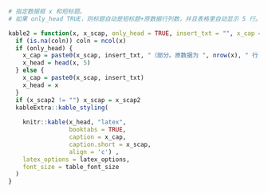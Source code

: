 ```r
# 指定数据框 x 和短标题。
# 如果 only_head TRUE，则标题自动是短标题+原数据行列数，并且表格里自动显示 5 行。否则，短标题按指定短标题，显示全部数据。 

kable2 = function(x, x_scap, only_head = TRUE, insert_txt = "", x_cap = "", table_font_size = 8, latex_options = "basic", coln = NA, x_scap2 = ""){
  if (is.na(coln)) coln = ncol(x)
  if (only_head) { 
    x_cap = paste0(x_scap, insert_txt, "（部分。原数据为 ", nrow(x), " 行 ", coln, " 列）")
    x_head = head(x, 5)
  } else {
    x_cap = paste0(x_scap, insert_txt)
    x_head = x
  }
  if (x_scap2 != "") x_scap = x_scap2
  kableExtra::kable_styling(
    
    knitr::kable(x_head, "latex",
                 booktabs = TRUE,
                 caption = x_cap,
                 caption.short = x_scap,
                 align = 'c') ,
    latex_options = latex_options,
    font_size = table_font_size
  )
}
```

